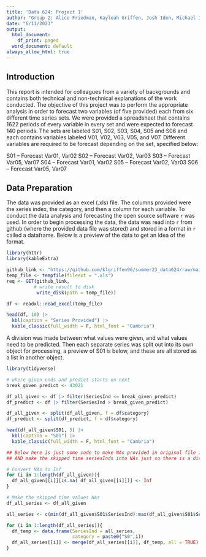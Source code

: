 ---
title: 'Data 624: Project 1'
author: "Group 2: Alice Friedman, Kayleah Griffen, Josh Iden, Michael Ippolito"
date: "6/11/2023"
output:
  html_document:
    df_print: paged
  word_document: default
always_allow_html: true
---

## Introduction 

This report is intended for colleagues from a variety of backgrounds and contains both technical and non-technical explanations of the work conducted. The objective of this project was to perform the appropriate analysis in order to forecast two variables (of five provided) each from six different time series sets. We were provided a spreadsheet that contains 1622 periods of every variable in every set and were expected to forecast 140 periods. The sets are labeled S01, S02, S03, S04, S05 and S06 and each contains variables labeled V01, V02, V03, V05, and V07. Different variables are required to be forecast depending on the set, specified below:

S01 – Forecast  Var01, Var02
S02 – Forecast  Var02, Var03
S03 – Forecast  Var05, Var07
S04 – Forecast  Var01, Var02
S05 – Forecast  Var02, Var03
S06 – Forecast  Var05, Var07

## Data Preparation

The data was provided as an excel (.xls) file. The columns provided were the series index, the category, and then a column for each variable. To conduct the data analysis and forecasting the open source software `r` was used. In order to begin processing the data, the data was read into `r` from github (where the provided data file was stored) and stored in a format in `r` called a dataframe. Below is a preview of the data to get an idea of the format.

```{r, warning=FALSE, echo = FALSE}
library(httr)
library(kableExtra)

github_link <- "https://github.com/klgriffen96/summer23_data624/raw/main/project_1/Data%20Set%20for%20Class.xls"
temp_file <- tempfile(fileext = ".xls")
req <- GET(github_link, 
          # write result to disk
           write_disk(path = temp_file))

df <- readxl::read_excel(temp_file)

head(df, 10) |>
  kbl(caption = "Series Provided") |>
  kable_classic(full_width = F, html_font = "Cambria")
```


A division was made between what values were given, and what values need to be predicted. Then each separate series was split out into its own object for processing, a preview of S01 is below, and these are all stored as a list in another object. 

```{r, warning=FALSE, message = FALSE, echo = FALSE}
library(tidyverse)

# where given ends and predict starts on next
break_given_predict <- 43021

df_all_given <- df |> filter(SeriesInd <= break_given_predict)
df_predict <- df |> filter(SeriesInd > break_given_predict)

df_all_given <- split(df_all_given, f = df$category)
df_predict <- split(df_predict, f = df$category)

head(df_all_given$S01, 5) |>
  kbl(caption = "S01") |>
  kable_classic(full_width = F, html_font = "Cambria")
```


```{r}

## Below here is just some code to make NAs provided in original file into Inf 
## AND make the skipped time seriesInds into NAs just so there is a distinction

# Convert NAs to Inf
for (i in 1:length(df_all_given)){
  df_all_given[[i]][is.na( df_all_given[[i]])] <- Inf
}

# Make the skipped time values NAs
df_all_series <- df_all_given

all_series <- c(min(df_all_given$S01$SeriesInd):max(df_all_given$S01$SeriesInd))

for (i in 1:length(df_all_series)){
  df_temp <- data.frame(SeriesInd = all_series,
                        category = paste0("S0",i))
  df_all_series[[i]] <- merge(df_all_series[[i]], df_temp, all = TRUE)
}


```